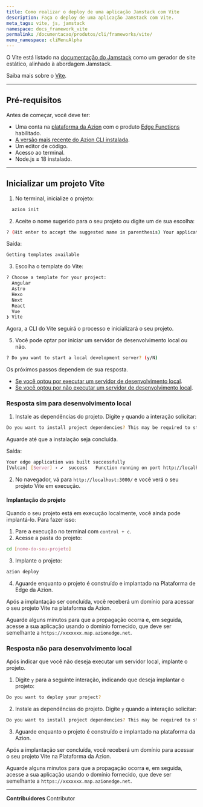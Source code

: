 ```yaml
---
title: Como realizar o deploy de uma aplicação Jamstack com Vite
description: Faça o deploy de uma aplicação Jamstack com Vite.
meta_tags: vite, js, jamstack
namespace: docs_framework_vite
permalink: /documentacao/produtos/cli/frameworks/vite/
menu_namespace: cliMenuAlpha
---
```


O Vite está listado na [documentação do Jamstack](https://jamstack.org/generators/vite/) como um gerador de site estático, alinhado à abordagem Jamstack.

Saiba mais sobre o [Vite](https://vitejs.dev/).

---

## Pré-requisitos

Antes de começar, você deve ter:

- Uma conta na [plataforma da Azion](/pt-br/documentacao/produtos/gestao-de-contas/criar-conta/) com o produto [Edge Functions](/pt-br/documentacao/produtos/edge-application/edge-functions/) habilitado.
- [A versão mais recente do Azion CLI instalada](/pt-br/documentacao/produtos/azion-cli/visao-geral/).
- Um editor de código.
- Acesso ao terminal.
- Node.js ≥ 18 instalado.

---

## Inicializar um projeto Vite

1. No terminal, inicialize o projeto:

```sh 
  azion init
```

2. Aceite o nome sugerido para o seu projeto ou digite um de sua escolha:

```sh 
? (Hit enter to accept the suggested name in parenthesis) Your applications name:  (remarkable_microscope)
```

Saída: 

```sh
Getting templates available
```

3. Escolha o template do Vite:

```sh 
? Choose a template for your project: 
  Angular 
  Astro 
  Hexo 
  Next 
  React 
  Vue 
❯ Vite 
```

Agora, a CLI do Vite seguirá o processo e inicializará o seu projeto.

5. Você pode optar por iniciar um servidor de desenvolvimento local ou não.

```sh 
? Do you want to start a local development server? (y/N) 
```

Os próximos passos dependem de sua resposta.

- [Se você optou por executar um servidor de desenvolvimento local](#resposta-sim-para-desenvolvimento-local).
- [Se você optou por não executar um servidor de desenvolvimento local](#resposta-nao-para-desenvolvimento-local).

### Resposta sim para desenvolvimento local

1. Instale as dependências do projeto. Digite `y` quando a interação solicitar:

```sh 
Do you want to install project dependencies? This may be required to start local development server (y/N)
```

Aguarde até que a instalação seja concluída.

Saída:

```sh
Your edge application was built successfully
[Vulcan] [Server] › ✔  success   Function running on port http://localhost:3000
```

2. No navegador, vá para `http://localhost:3000/` e você verá o seu projeto Vite em execução.

#### Implantação do projeto

Quando o seu projeto está em execução localmente, você ainda pode implantá-lo. Para fazer isso:

1. Pare a execução no terminal com `control + c`. 
2. Acesse a pasta do projeto:

```sh
cd [nome-do-seu-projeto] 
```

3. Implante o projeto: 

```sh
azion deploy
```

4. Aguarde enquanto o projeto é construído e implantado na Plataforma de Edge da Azion.

Após a implantação ser concluída, você receberá um domínio para acessar o seu projeto Vite na plataforma da Azion.

Aguarde alguns minutos para que a propagação ocorra e, em seguida, acesse a sua aplicação usando o domínio fornecido, que deve ser semelhante a `https://xxxxxxx.map.azionedge.net`.

### Resposta não para desenvolvimento local

Após indicar que você não deseja executar um servidor local, implante o projeto.

1. Digite `y` para a seguinte interação, indicando que deseja implantar o projeto:

```sh
Do you want to deploy your project?
```

2. Instale as dependências do projeto. Digite `y` quando a interação solicitar:

```sh 
Do you want to install project dependencies? This may be required to start local development server (y/N)
```

3. Aguarde enquanto o projeto é construído e implantado na plataforma da Azion.

Após a implantação ser concluída, você receberá um domínio para acessar o seu projeto Vite na Plataforma da Azion.

Aguarde alguns minutos para que a propagação ocorra e, em seguida, acesse a sua aplicação usando o domínio fornecido, que deve ser semelhante a `https://xxxxxxx.map.azionedge.net`.


---


**Contribuidores** <ContributorList>Contributor</ContributorList>
